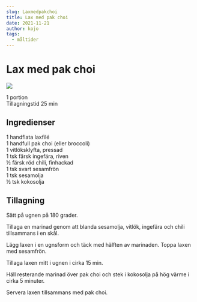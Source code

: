 ```yaml
---
slug: Laxmedpakchoi
title: Lax med pak choi
date: 2021-11-21
author: kojo
tags:
  - måltider
---
```


# Lax med pak choi

![](../images/519bf091-2c41-4045-b2e8-956141b35cca.png)



1 portion <br/>
Tillagningstid 25 min 

 ## Ingredienser

1 handflata laxfilé<br/>
1 handfull pak choi (eller broccoli)<br/>
1 vitlöksklyfta, pressad<br/>
1 tsk färsk ingefära, riven<br/>
½ färsk röd chili, finhackad<br/>
1 tsk svart sesamfrön<br/>
1 tsk sesamolja<br/>
½ tsk kokosolja

 ## Tillagning

Sätt på ugnen på 180 grader. 

Tillaga en marinad genom att blanda sesamolja, vitlök, ingefära och chili tillsammans i en skål. 

Lägg laxen i en ugnsform och täck med hälften av marinaden. Toppa laxen med sesamfrön.

Tillaga laxen mitt i ugnen i cirka 15 min.

Häll resterande marinad över pak choi och stek i kokosolja på hög värme i cirka 5 minuter. 

Servera laxen tillsammans med pak choi.
